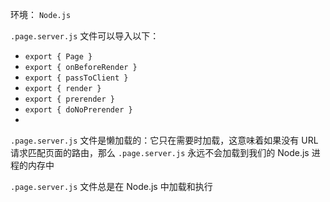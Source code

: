 
环境： `Node.js`

`.page.server.js` 文件可以导入以下：

- `export { Page }`
- `export { onBeforeRender }`
- `export { passToClient }`
- `export { render }`
- `export { prerender }`
- `export { doNoPrerender }`
- <Link href='/exports' />

`.page.server.js` 文件是懒加载的：它只在需要时加载，这意味着如果没有 URL 请求匹配页面的路由，那么 `.page.server.js` 永远不会加载到我们的 Node.js 进程的内存中

`.page.server.js` 文件总是在 Node.js 中加载和执行
